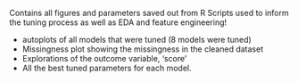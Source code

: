 Contains all figures and parameters saved out from R Scripts used to inform the tuning process as well as EDA and feature engineering!

- autoplots of all models that were tuned (8 models were tuned)
- Missingness plot showing the missingness in the cleaned dataset
- Explorations of the outcome variable, 'score'
- All the best tuned parameters for each model. 
